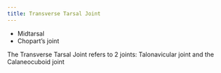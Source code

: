 ```yaml
---
title: Transverse Tarsal Joint
---
```


:::{.callout title="AKA"}

- Midtarsal
- Chopart’s joint
:::

The Transverse Tarsal Joint refers to 2 joints: Talonavicular joint and the Calaneocuboid joint